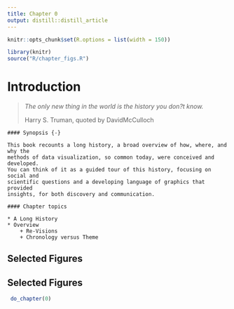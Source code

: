 ```yaml
---
title: Chapter 0
output: distill::distill_article
---
```


<script src="https://ajax.googleapis.com/ajax/libs/jquery/3.1.1/jquery.min.js"></script>

<style>
.zoomDiv {
  opacity: 0;
  position: fixed;
  top: 50%;
  left: 50%;
  z-index: 50;
  transform: translate(-50%, -50%);
  box-shadow: 10px 10px 50px #888888;
  max-height:100%;
}

.zoomImg {
  width: 100%;
}
</style>


<script type="text/javascript">
  $(document).ready(function() {
    $('body').prepend("<div class=\"zoomDiv\"><img src=\"\" class=\"zoomImg\"></div>");
    // onClick function for all plots (img's)
    $('img:not(.zoomImg)').click(function() {
      $('.zoomImg').attr('src', $(this).attr('src'));
      $('.zoomDiv').css({opacity: '1', width: '55%'});
    });
    // onClick function for zoomImg
    $('img.zoomImg').click(function() {
      $('.zoomDiv').css({opacity: '0', width: '0%'});
    });
  });
</script>

```r
knitr::opts_chunk$set(R.options = list(width = 150))

library(knitr)
source("R/chapter_figs.R")
```
# Introduction

> *The only new thing in the world is the history you don?t know.*
>
> Harry S. Truman, quoted by DavidMcCulloch


```block
#### Synopsis {-}

This book recounts a long history, a broad overview of how, where, and why the
methods of data visualization, so common today, were conceived and developed.
You can think of it as a guided tour of this history, focusing on social and
scientific questions and a developing language of graphics that provided
insights, for both discovery and communication. 
```


```block
#### Chapter topics

* A Long History
* Overview
	+ Re-Visions 
	+ Chronology versus Theme

```

## Selected Figures


## Selected Figures

```r
 do_chapter(0)
```
